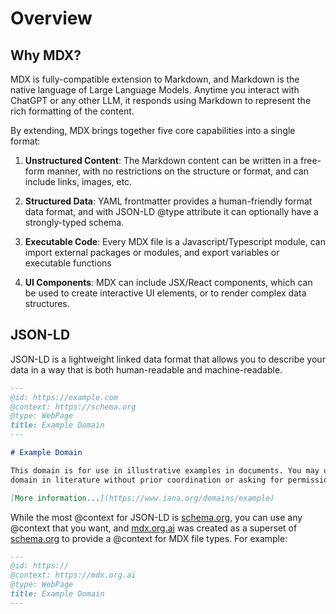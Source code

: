 # Overview



## Why MDX?

MDX is fully-compatible extension to Markdown, and Markdown is the native language of Large Language Models. Anytime you interact with ChatGPT or any other LLM,
it responds using Markdown to represent the rich formatting of the content.  

By extending, MDX brings together five core capabilities into a single format:

1. **Unstructured Content**: The Markdown content can be written in a free-form manner, with no restrictions on the structure or format, and can include links, images, etc.

2. **Structured Data**: YAML frontmatter provides a human-friendly format data format, and with JSON-LD @type attribute it can optionally have a strongly-typed schema.

3. **Executable Code**: Every MDX file is a Javascript/Typescript module, can import external packages or modules, and export variables or executable functions

4. **UI Components**: MDX can include JSX/React components, which can be used to create interactive UI elements, or to render complex data structures.

## JSON-LD

JSON-LD is a lightweight linked data format that allows you to describe your data in a way that is both human-readable and machine-readable.

```markdown
---
@id: https://example.com
@context: https://schema.org
@type: WebPage
title: Example Domain
---

# Example Domain

This domain is for use in illustrative examples in documents. You may use this
domain in literature without prior coordination or asking for permission.

[More information...](https://www.iana.org/domains/example)

```

While the most @context for JSON-LD is [schema.org](https://schema.org), you can use any @context that you want, and [mdx.org.ai](https://mdx.org.ai) 
was created as a superset of [schema.org](https://schema.org) to provide a @context for MDX file types.  For example:

```markdown
---
@id: https://
@context: https://mdx.org.ai
@type: WebPage
title: Example Domain
---
```
